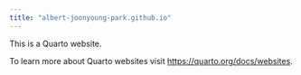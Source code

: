 ```yaml
---
title: "albert-joonyoung-park.github.io"
---
```


This is a Quarto website.

To learn more about Quarto websites visit <https://quarto.org/docs/websites>.

